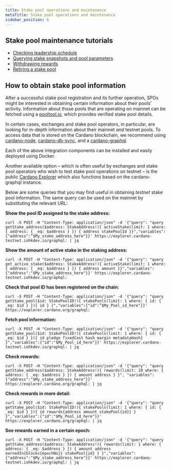 ```yaml
---
title: Stake pool operations and maintenance
metaTitle: Stake pool operations and maintenance
sidebar_position: 6
---
```


## Stake pool maintenance tutorials

- [Checking leadership schedule](https://github.com/input-output-hk/cardano-node-wiki/blob/main/docs/stake-pool-operations/9_leadership_schedule.md)
- [Querying stake snapshots and pool parameters](https://github.com/input-output-hk/cardano-node-wiki/blob/main/docs/stake-pool-operations/10_query_stakepool.md)
- [Withdrawing rewards](https://github.com/input-output-hk/cardano-node-wiki/blob/main/docs/stake-pool-operations/11_withdraw-rewards.md)
- [Retiring a stake pool](https://github.com/input-output-hk/cardano-node-wiki/blob/main/docs/stake-pool-operations/12_retire_stakepool.md)

## How to obtain stake pool information

After a successful stake pool registration and its further operation, SPOs might
be interested in obtaining certain information about their pools’ activity.
Information about those pools that are operating on mainnet can be fetched using
a [pooltool.io](https://pooltool.io/), which provides verified stake pool
details.

In certain cases, exchanges and stake pool operators, in particular, are looking
for in-depth information about their mainnet _and_ testnet pools. To access data
that is stored on the Cardano blockchain, we recommend using
[cardano-node](https://github.com/input-output-hk/cardano-node),
[cardano-db-sync](https://github.com/input-output-hk/cardano-db-sync), and a
[cardano-graphql](https://github.com/input-output-hk/cardano-graphql).

Each of the above integration components can be installed and easily deployed
using Docker.

Another available option – which is often useful by exchanges and stake pool
operators who wish to test stake pool operations on testnet – is the public
[Cardano Explorer](https://explorer.cardano.org/en) which also functions based
on the cardano-graphql instance.

Below are some queries that you may find useful in obtaining _testnet_ stake
pool information. The same query can be used on the mainnet by substituting the
relevant URL:

**Show the pool ID assigned to the stake address:**

```
curl -X POST -H "Content-Type: application/json" -d '{"query": "query getStake_address($address: StakeAddress!){ activeStake(limit: 1 where: { address: { _eq: $address } }) { address stakePoolId }}","variables":{"address":”$My_stake_address_here"}}' https://explorer.cardano-testnet.iohkdev.io/graphql: | jq
```

**Show the amount of active stake in the staking address:**

```
curl -X POST -H "Content-Type: application/json" -d '{"query": "query get_active_stake($address: StakeAddress!){ activeStake(limit: 1 where: { address: { _eq: $address } }) { address amount }}","variables":{"address":"$My_stake_address_here"}}' https://explorer.cardano-testnet.iohkdev.io/graphql:
```

**Check that pool ID has been registered on the chain:**

```
curl -X POST -H "Content-Type: application/json" -d '{"query": "query getStake_pool($id: StakePoolID!){ stakePools(limit: 1 where: { id: { _eq: $id } }){ id } }","variables":{"id":”$My_Pool_id_here"}}' https://explorer.cardano.org/graphql:
```

**Fetch pool information:**

```
curl -X POST -H "Content-Type: application/json" -d '{"query": "query getStake_pool($id: StakePoolID!){ stakePools(limit: 1 where: { id: { _eq: $id } }){ id pledge fixedCost hash margin metadataHash} }","variables":{"id":"$My_Pool_id_here"}}' https://explorer.cardano-testnet.iohkdev.io/graphql: | jq
```

**Check rewards:**

```
curl -X POST -H "Content-Type: application/json" -d '{"query": "query getStake_address($address: StakeAddress!){ rewards(limit: 10 where: { address: { _eq: $address } }) { amount address } }", "variables":{"address":"$My_stake_address_here"}}' https://explorer.cardano.org/graphql: | jq
```

**Check rewards in more detail:**

```
curl -X POST -H "Content-Type: application/json" -d '{"query": "query getStake_pool($id: StakePoolID!){ stakePools(limit: 1 where: { id: { _eq: $id } }){ id rewards{address amount stakePool{id}} } }","variables":{"id":"$My_Pool_id_here"}}' https://explorer.cardano.org/graphql: | jq
```

**See rewards earned in a certain epoch:**

```
curl -X POST -H "Content-Type: application/json" -d '{"query": "query getStake_address($address: StakeAddress!){ rewards(limit: 1 where: { address: { _eq: $address } }) { amount address earnedIn{blocks{epochNo}} stakePool{id} } }","variables":{"address":"$My_stake_address_here"}}' https://explorer.cardano-testnet.iohkdev.io/graphql: | jq
```
